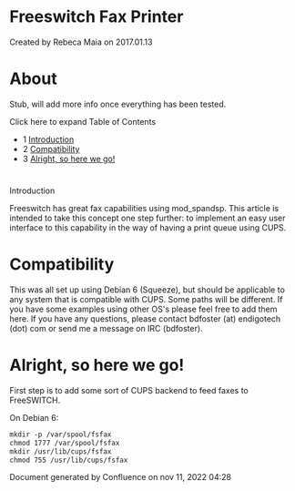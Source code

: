 
# Freeswitch Fax Printer 

 Created by  Rebeca Maia on 2017.01.13

# About

Stub, will add more info once everything has been tested.

Click here to expand Table of Contents

* 1 [Introduction](#-freeswitch--freeswitch-fax-printer-)
* 2 [Compatibility](#compatibility)
* 3 [Alright, so here we go!](#alright-so-here-we-go)

#   
Introduction

Freeswitch has great fax capabilities using mod\_spandsp. This article is intended to take this concept one step further: to implement an easy user interface to this capability in the way of having a print queue using CUPS.

# Compatibility

This was all set up using Debian 6 (Squeeze), but should be applicable to any system that is compatible with CUPS. Some paths will be different. If you have some examples using other OS's please feel free to add them here. If you have any questions, please contact bdfoster (at) endigotech (dot) com or send me a message on IRC (bdfoster).

# Alright, so here we go!

  
First step is to add some sort of CUPS backend to feed faxes to FreeSWITCH.

On Debian 6:

```xml
mkdir -p /var/spool/fsfax
chmod 1777 /var/spool/fsfax
mkdir /usr/lib/cups/fsfax
chmod 755 /usr/lib/cups/fsfax
```

Document generated by Confluence on nov 11, 2022 04:28
